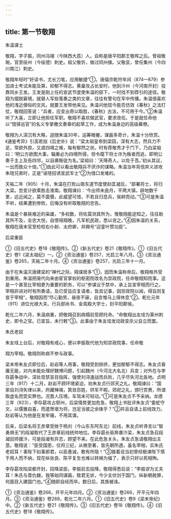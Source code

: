 ```yaml
---
---
---
```

title: 第一节敬翔
---



朱温谋士

敬翔，字子振，同州冯翊（今陕西大荔）人。自称是唐平阳郡王敬晖之后。曾祖敬琬，官至绥州（今绥德）刺史。祖父敬忻，做过同州掾。父敬衮，曾任集州（今四川南江）刺史。

敬翔年轻时“好读书，尤长刀笔，应用敏捷”①。唐僖宗乾符年间（874—879）参加进士考试未能及第，抑郁不得志。黄巢攻占长安时，他到汴州（今河南开封）投靠同乡王发。王发是刚上任的宣武节度使朱温的部下，一时找不到荐引的途径。敬翔为摆脱窘境，就替人写些笺奏之类的文章，往往有警句在军中传播。朱温很喜欢他的浅近俚俗的文风，就要王发带他来见。朱温问他现今能否仿效《春秋》之法打仗，敬翔回答说：“兵者，应变出奇以取胜，《春秋》古法，不可用于今。”②朱温听了大喜，立即让他担任军职。敬翔不喜欢做武官，要求改任。于是就任命他以“馆驿巡官”的名义专掌檄文奏章的起草工作，成为朱温身边的高级幕僚。

敬翔为人深沉有大略，追随朱温30年，运筹帷幄，谋画多奇计，朱温十分欣赏。《通鉴考异》引高若拙《后史补》说：“梁太祖皇帝到梁园，深有大志，然兵力不足，常欲外掠，又虞四境之难，每有郁然之状。时有荐敬秀才于门下，乃白梁祖曰：‘明公方欲图大事，辎重必为四境所侵，但令麾下将士诈为叛者而逃，即明公奏于主上及告四邻，以自袭叛徒为名。’梁祖曰：‘天降奇人，以佐于吾。’初从其议，一出而致众十倍。”①由此可以看出敬翔兵不厌诈的谋略。朱温当年背信弃义进攻朱瑄兄弟时，正是“诬瑄招诱宣武军士”②为借口发难的。

天祐二年（905）十月，朱温在打败山南东道节度使赵匡凝后，“部署将士，将归大梁。忽变计欲乘胜击淮南。敬翔谏曰：‘今出师未逾月，平两大镇，辟地数千里，远近闻之，莫不震慑，此威望可惜，不若且归息兵，俟衅而动。’”③可是朱温不听，结果遭到惨败，后悔没有听取敬翔的忠告。

朱温是个暴戾难近的枭雄，“多权数，将佐莫测其所为，惟敬翔能逆知之，往往助其所不及，全忠大悦，自恨得翔晚，凡军机民政，悉以咨之。”④因朱温的关系，敬翔在唐末官至检校右仆射、太府卿，并赐号“迎銮叶赞功臣”。

后梁重臣

①《旧五代史》卷18《敬翔传》。②《新五代史》卷21《敬翔传》。①《旧五代史》卷1《梁太祖纪》一。②《资治通鉴》卷257，光启三年八月。③《资治通鉴》卷265，天祐二年十月。④《资治通鉴》卷257，光启三年十一月。

由于在朱温灭唐建梁的“禅代之际，翔谋居多”①，因而朱温称帝后，敬翔格外受到重用。朱温把唐代向来由宦官掌权的枢密院改名为崇政院，任命敬翔知院事。这是一个甚至比宰相更为重要的职务，可以“参谋议于禁中，承上旨宣宰相而行之。宰相非进对时有所奏请，及已受旨应复请者，皆具记事，因崇政院以闻，得旨则复宣于宰相”。敬翔因而“尽心勤劳，昼夜不寐，自言惟马上得休息”②。乾化元年（911）进位光禄大夫、行兵部尚书、金鸾殿大学士，封平阳郡侯。

乾化二年六月，朱温病重，把敬翔召到病榻前受顾托命。“命敬翔出友珪为莱州刺史，即令之官。已宣旨，未行敕”③。此事由于朱友珪发动政变杀父自立而罢。

朱氏老奴

朱友珪上台后，对敬翔有戒心，便以李振取代他为知崇政院事，任命敬

翔为宰相。敬翔则称病不参与政事。

梁末帝朱友贞即位后，赵岩等人用事，敬翔受到排挤，更加郁郁不得志。朱友贞昏庸无能，对内未能处理好魏博问题，引起魏州（今河北大名北）兵变；对外在与李存勗争战中，深处宫禁盲目指挥，强使刘浔速战而兵败，几乎尽失河北各地。贞明三年（917）十二月，赵岩不顾环境紧迫，劝朱友贞行郊天之礼。敬翔谏曰：“国家自刘浔失律以来，府藏殚竭，箕敛百姓，供军不暇，郊祀之礼，颁行赏赉，所谓取虚名而受实弊也。况晋人压境，车驾未可轻动。”①可是朱友贞不予采纳。龙德三年（923），李存勗攻占郓州，后梁情势更加危急，敬翔上书批评朱友贞“委蛇守文，以儒雅自喜，而遣贺瓌为将，岂足当彼之余锋乎？”②并且自请上前线效力。赵岩等认为他是在发牢骚，不用其谋。

后来，后梁名将王彦章受挫于杨刘（今山东东阿东北）前线，朱友贞听谗言以“智勇俱无”的段凝取代了王彦章前线统帅地位。李存勗长驱奔袭汴梁，朱友贞急召段凝回师援汴，可是段凝有异志，顾望不来。在此危急关头，朱友贞急请敬翔出主意。敬翔说：“臣受国恩，仅将三纪，从微至著，皆先朝所遇，虽名宰相，实朱氏老奴耳！事陛下如事郎君，以臣愚诚，敢有所隐！”③接着说当初曾经极谏陛下慎于用人而不纳，现在纵张良、陈平复生也难以转祸为福了，表示只好以死相殉。

李存勗攻陷梁都开封，招降梁臣。李振前去投降，敬翔得悉后说：“李振谬为丈夫耳！朱氏与晋仇雠，我等始同谋画，致君无状，今少主伏剑于国门，纵新朝赦罪，何面目入建国门也。”④随即自经而卒。数日后，其族被诛。

①《资治通鉴》卷266，开平元年四月。②《资治通鉴》卷266，开平元年四月。③《资治通鉴》卷268，乾化二年六月。①《旧五代史》卷9《梁末帝纪》中。②《新五代史》卷21《敬翔传》。③《旧五代史》卷18《敬翔传》。④《旧五代史》卷18《敬翔传》。
